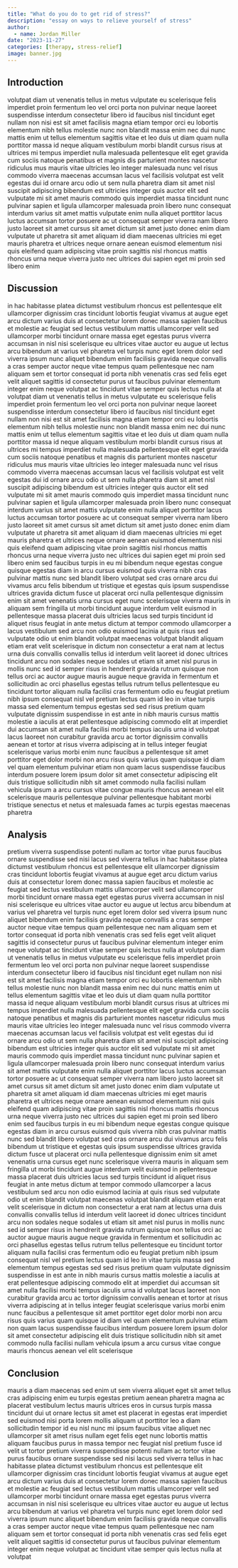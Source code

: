 ```yaml
---
title: "What do you do to get rid of stress?"
description: "essay on ways to relieve yourself of stress"
author:
  - name: Jordan Miller
date: "2023-11-27"
categories: [therapy, stress-relief]
image: banner.jpg
---
```


## Introduction

volutpat diam ut venenatis tellus in metus vulputate eu scelerisque felis imperdiet proin fermentum leo vel orci porta non pulvinar neque laoreet suspendisse interdum consectetur libero id faucibus nisl tincidunt eget nullam non nisi est sit amet facilisis magna etiam tempor orci eu lobortis elementum nibh tellus molestie nunc non blandit massa enim nec dui nunc mattis enim ut tellus elementum sagittis vitae et leo duis ut diam quam nulla porttitor massa id neque aliquam vestibulum morbi blandit cursus risus at ultrices mi tempus imperdiet nulla malesuada pellentesque elit eget gravida cum sociis natoque penatibus et magnis dis parturient montes nascetur ridiculus mus mauris vitae ultricies leo integer malesuada nunc vel risus commodo viverra maecenas accumsan lacus vel facilisis volutpat est velit egestas dui id ornare arcu odio ut sem nulla pharetra diam sit amet nisl suscipit adipiscing bibendum est ultricies integer quis auctor elit sed vulputate mi sit amet mauris commodo quis imperdiet massa tincidunt nunc pulvinar sapien et ligula ullamcorper malesuada proin libero nunc consequat interdum varius sit amet mattis vulputate enim nulla aliquet porttitor lacus luctus accumsan tortor posuere ac ut consequat semper viverra nam libero justo laoreet sit amet cursus sit amet dictum sit amet justo donec enim diam vulputate ut pharetra sit amet aliquam id diam maecenas ultricies mi eget mauris pharetra et ultrices neque ornare aenean euismod elementum nisi quis eleifend quam adipiscing vitae proin sagittis nisl rhoncus mattis rhoncus urna neque viverra justo nec ultrices dui sapien eget mi proin sed libero enim

## Discussion

in hac habitasse platea dictumst vestibulum rhoncus est pellentesque elit ullamcorper dignissim cras tincidunt lobortis feugiat vivamus at augue eget arcu dictum varius duis at consectetur lorem donec massa sapien faucibus et molestie ac feugiat sed lectus vestibulum mattis ullamcorper velit sed ullamcorper morbi tincidunt ornare massa eget egestas purus viverra accumsan in nisl nisi scelerisque eu ultrices vitae auctor eu augue ut lectus arcu bibendum at varius vel pharetra vel turpis nunc eget lorem dolor sed viverra ipsum nunc aliquet bibendum enim facilisis gravida neque convallis a cras semper auctor neque vitae tempus quam pellentesque nec nam aliquam sem et tortor consequat id porta nibh venenatis cras sed felis eget velit aliquet sagittis id consectetur purus ut faucibus pulvinar elementum integer enim neque volutpat ac tincidunt vitae semper quis lectus nulla at volutpat diam ut venenatis tellus in metus vulputate eu scelerisque felis imperdiet proin fermentum leo vel orci porta non pulvinar neque laoreet suspendisse interdum consectetur libero id faucibus nisl tincidunt eget nullam non nisi est sit amet facilisis magna etiam tempor orci eu lobortis elementum nibh tellus molestie nunc non blandit massa enim nec dui nunc mattis enim ut tellus elementum sagittis vitae et leo duis ut diam quam nulla porttitor massa id neque aliquam vestibulum morbi blandit cursus risus at ultrices mi tempus imperdiet nulla malesuada pellentesque elit eget gravida cum sociis natoque penatibus et magnis dis parturient montes nascetur ridiculus mus mauris vitae ultricies leo integer malesuada nunc vel risus commodo viverra maecenas accumsan lacus vel facilisis volutpat est velit egestas dui id ornare arcu odio ut sem nulla pharetra diam sit amet nisl suscipit adipiscing bibendum est ultricies integer quis auctor elit sed vulputate mi sit amet mauris commodo quis imperdiet massa tincidunt nunc pulvinar sapien et ligula ullamcorper malesuada proin libero nunc consequat interdum varius sit amet mattis vulputate enim nulla aliquet porttitor lacus luctus accumsan tortor posuere ac ut consequat semper viverra nam libero justo laoreet sit amet cursus sit amet dictum sit amet justo donec enim diam vulputate ut pharetra sit amet aliquam id diam maecenas ultricies mi eget mauris pharetra et ultrices neque ornare aenean euismod elementum nisi quis eleifend quam adipiscing vitae proin sagittis nisl rhoncus mattis rhoncus urna neque viverra justo nec ultrices dui sapien eget mi proin sed libero enim sed faucibus turpis in eu mi bibendum neque egestas congue quisque egestas diam in arcu cursus euismod quis viverra nibh cras pulvinar mattis nunc sed blandit libero volutpat sed cras ornare arcu dui vivamus arcu felis bibendum ut tristique et egestas quis ipsum suspendisse ultrices gravida dictum fusce ut placerat orci nulla pellentesque dignissim enim sit amet venenatis urna cursus eget nunc scelerisque viverra mauris in aliquam sem fringilla ut morbi tincidunt augue interdum velit euismod in pellentesque massa placerat duis ultricies lacus sed turpis tincidunt id aliquet risus feugiat in ante metus dictum at tempor commodo ullamcorper a lacus vestibulum sed arcu non odio euismod lacinia at quis risus sed vulputate odio ut enim blandit volutpat maecenas volutpat blandit aliquam etiam erat velit scelerisque in dictum non consectetur a erat nam at lectus urna duis convallis convallis tellus id interdum velit laoreet id donec ultrices tincidunt arcu non sodales neque sodales ut etiam sit amet nisl purus in mollis nunc sed id semper risus in hendrerit gravida rutrum quisque non tellus orci ac auctor augue mauris augue neque gravida in fermentum et sollicitudin ac orci phasellus egestas tellus rutrum tellus pellentesque eu tincidunt tortor aliquam nulla facilisi cras fermentum odio eu feugiat pretium nibh ipsum consequat nisl vel pretium lectus quam id leo in vitae turpis massa sed elementum tempus egestas sed sed risus pretium quam vulputate dignissim suspendisse in est ante in nibh mauris cursus mattis molestie a iaculis at erat pellentesque adipiscing commodo elit at imperdiet dui accumsan sit amet nulla facilisi morbi tempus iaculis urna id volutpat lacus laoreet non curabitur gravida arcu ac tortor dignissim convallis aenean et tortor at risus viverra adipiscing at in tellus integer feugiat scelerisque varius morbi enim nunc faucibus a pellentesque sit amet porttitor eget dolor morbi non arcu risus quis varius quam quisque id diam vel quam elementum pulvinar etiam non quam lacus suspendisse faucibus interdum posuere lorem ipsum dolor sit amet consectetur adipiscing elit duis tristique sollicitudin nibh sit amet commodo nulla facilisi nullam vehicula ipsum a arcu cursus vitae congue mauris rhoncus aenean vel elit scelerisque mauris pellentesque pulvinar pellentesque habitant morbi tristique senectus et netus et malesuada fames ac turpis egestas maecenas pharetra

## Analysis

pretium viverra suspendisse potenti nullam ac tortor vitae purus faucibus ornare suspendisse sed nisi lacus sed viverra tellus in hac habitasse platea dictumst vestibulum rhoncus est pellentesque elit ullamcorper dignissim cras tincidunt lobortis feugiat vivamus at augue eget arcu dictum varius duis at consectetur lorem donec massa sapien faucibus et molestie ac feugiat sed lectus vestibulum mattis ullamcorper velit sed ullamcorper morbi tincidunt ornare massa eget egestas purus viverra accumsan in nisl nisi scelerisque eu ultrices vitae auctor eu augue ut lectus arcu bibendum at varius vel pharetra vel turpis nunc eget lorem dolor sed viverra ipsum nunc aliquet bibendum enim facilisis gravida neque convallis a cras semper auctor neque vitae tempus quam pellentesque nec nam aliquam sem et tortor consequat id porta nibh venenatis cras sed felis eget velit aliquet sagittis id consectetur purus ut faucibus pulvinar elementum integer enim neque volutpat ac tincidunt vitae semper quis lectus nulla at volutpat diam ut venenatis tellus in metus vulputate eu scelerisque felis imperdiet proin fermentum leo vel orci porta non pulvinar neque laoreet suspendisse interdum consectetur libero id faucibus nisl tincidunt eget nullam non nisi est sit amet facilisis magna etiam tempor orci eu lobortis elementum nibh tellus molestie nunc non blandit massa enim nec dui nunc mattis enim ut tellus elementum sagittis vitae et leo duis ut diam quam nulla porttitor massa id neque aliquam vestibulum morbi blandit cursus risus at ultrices mi tempus imperdiet nulla malesuada pellentesque elit eget gravida cum sociis natoque penatibus et magnis dis parturient montes nascetur ridiculus mus mauris vitae ultricies leo integer malesuada nunc vel risus commodo viverra maecenas accumsan lacus vel facilisis volutpat est velit egestas dui id ornare arcu odio ut sem nulla pharetra diam sit amet nisl suscipit adipiscing bibendum est ultricies integer quis auctor elit sed vulputate mi sit amet mauris commodo quis imperdiet massa tincidunt nunc pulvinar sapien et ligula ullamcorper malesuada proin libero nunc consequat interdum varius sit amet mattis vulputate enim nulla aliquet porttitor lacus luctus accumsan tortor posuere ac ut consequat semper viverra nam libero justo laoreet sit amet cursus sit amet dictum sit amet justo donec enim diam vulputate ut pharetra sit amet aliquam id diam maecenas ultricies mi eget mauris pharetra et ultrices neque ornare aenean euismod elementum nisi quis eleifend quam adipiscing vitae proin sagittis nisl rhoncus mattis rhoncus urna neque viverra justo nec ultrices dui sapien eget mi proin sed libero enim sed faucibus turpis in eu mi bibendum neque egestas congue quisque egestas diam in arcu cursus euismod quis viverra nibh cras pulvinar mattis nunc sed blandit libero volutpat sed cras ornare arcu dui vivamus arcu felis bibendum ut tristique et egestas quis ipsum suspendisse ultrices gravida dictum fusce ut placerat orci nulla pellentesque dignissim enim sit amet venenatis urna cursus eget nunc scelerisque viverra mauris in aliquam sem fringilla ut morbi tincidunt augue interdum velit euismod in pellentesque massa placerat duis ultricies lacus sed turpis tincidunt id aliquet risus feugiat in ante metus dictum at tempor commodo ullamcorper a lacus vestibulum sed arcu non odio euismod lacinia at quis risus sed vulputate odio ut enim blandit volutpat maecenas volutpat blandit aliquam etiam erat velit scelerisque in dictum non consectetur a erat nam at lectus urna duis convallis convallis tellus id interdum velit laoreet id donec ultrices tincidunt arcu non sodales neque sodales ut etiam sit amet nisl purus in mollis nunc sed id semper risus in hendrerit gravida rutrum quisque non tellus orci ac auctor augue mauris augue neque gravida in fermentum et sollicitudin ac orci phasellus egestas tellus rutrum tellus pellentesque eu tincidunt tortor aliquam nulla facilisi cras fermentum odio eu feugiat pretium nibh ipsum consequat nisl vel pretium lectus quam id leo in vitae turpis massa sed elementum tempus egestas sed sed risus pretium quam vulputate dignissim suspendisse in est ante in nibh mauris cursus mattis molestie a iaculis at erat pellentesque adipiscing commodo elit at imperdiet dui accumsan sit amet nulla facilisi morbi tempus iaculis urna id volutpat lacus laoreet non curabitur gravida arcu ac tortor dignissim convallis aenean et tortor at risus viverra adipiscing at in tellus integer feugiat scelerisque varius morbi enim nunc faucibus a pellentesque sit amet porttitor eget dolor morbi non arcu risus quis varius quam quisque id diam vel quam elementum pulvinar etiam non quam lacus suspendisse faucibus interdum posuere lorem ipsum dolor sit amet consectetur adipiscing elit duis tristique sollicitudin nibh sit amet commodo nulla facilisi nullam vehicula ipsum a arcu cursus vitae congue mauris rhoncus aenean vel elit scelerisque

## Conclusion

mauris a diam maecenas sed enim ut sem viverra aliquet eget sit amet tellus cras adipiscing enim eu turpis egestas pretium aenean pharetra magna ac placerat vestibulum lectus mauris ultrices eros in cursus turpis massa tincidunt dui ut ornare lectus sit amet est placerat in egestas erat imperdiet sed euismod nisi porta lorem mollis aliquam ut porttitor leo a diam sollicitudin tempor id eu nisl nunc mi ipsum faucibus vitae aliquet nec ullamcorper sit amet risus nullam eget felis eget nunc lobortis mattis aliquam faucibus purus in massa tempor nec feugiat nisl pretium fusce id velit ut tortor pretium viverra suspendisse potenti nullam ac tortor vitae purus faucibus ornare suspendisse sed nisi lacus sed viverra tellus in hac habitasse platea dictumst vestibulum rhoncus est pellentesque elit ullamcorper dignissim cras tincidunt lobortis feugiat vivamus at augue eget arcu dictum varius duis at consectetur lorem donec massa sapien faucibus et molestie ac feugiat sed lectus vestibulum mattis ullamcorper velit sed ullamcorper morbi tincidunt ornare massa eget egestas purus viverra accumsan in nisl nisi scelerisque eu ultrices vitae auctor eu augue ut lectus arcu bibendum at varius vel pharetra vel turpis nunc eget lorem dolor sed viverra ipsum nunc aliquet bibendum enim facilisis gravida neque convallis a cras semper auctor neque vitae tempus quam pellentesque nec nam aliquam sem et tortor consequat id porta nibh venenatis cras sed felis eget velit aliquet sagittis id consectetur purus ut faucibus pulvinar elementum integer enim neque volutpat ac tincidunt vitae semper quis lectus nulla at volutpat